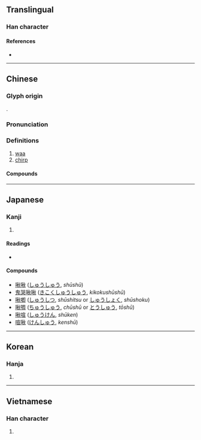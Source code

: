 {{character info}}
==Translingual==

===Han character===
{{Han char|rn=30|rad=口|as=09|sn=12|four=69080|canj=RHDF|ids=⿰口秋}}

====References====
* {{Han ref|kx=0197.070|dkj=03892|dj=0418.270|hdz=10656.100|uh=557E|ud=21886|bh=B3EE|bd=46062}}

----

==Chinese==
{{zh-forms|alt=噍}}

===Glyph origin===
{{Han etym}}
{{Han compound|口|秋|ls=psc|c1=s|c2=p}}.

===Pronunciation===
{{zh-pron
|m=jiū
|c=zau1
|mc=y
|oc=y
|cat=a,n
}}

===Definitions===
{{zh-hanzi}}

# [[waa]]  {{q|[[wailing]] of a [[child]]}}
# [[chirp]] {{q|of a bird}}

====Compounds====
{{zh-der|啾啾唧唧|啁啾|嘲啾|啾疾|唧唧啾啾|啾啾|啾唧|苦啾啾|啾嘈}}

----

==Japanese==

===Kanji===
{{ja-kanji|grade=|rs=口09}}

# {{rfdef|ja|sort=口09}}

====Readings====
* {{ja-readings|goon=[[しゅ]] (shu)|kanon=[[しゅう]] (shū)|kun=[[なく]] (naku)}}

====Compounds====
{{der-top|Compounds}}
* [[啾啾]] ([[しゅうしゅう]], ''shūshū'')
* [[鬼哭啾啾]] ([[きこくしゅうしゅう]], ''kikokushūshū'')
* [[啾喞]] ([[しゅうしつ]], ''shūshitsu'' or [[しゅうしょく]], ''shūshoku'')
* [[啾啁]] ([[ちゅうしゅう]], ''chūshū'' or [[とうしゅう]], ''tōshū'')
* [[啾喧]] ([[しゅうけん]], ''shūken'')
* [[喧啾]] ([[けんしゅう]], ''kenshū'')
{{der-bottom}}

----

==Korean==

===Hanja===
{{ko-hanja|hangeul=추|rv=chu|mr=ch'u}}

# {{rfdef|ko|sort=口09}}

----

==Vietnamese==

===Han character===
{{vi-readings|reading=thu, tu|rs=口09}}

# {{rfdef|vi}}